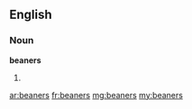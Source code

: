==English==

===Noun===
'''beaners'''

# {{plural of|beaner}}

[[ar:beaners]]
[[fr:beaners]]
[[mg:beaners]]
[[my:beaners]]